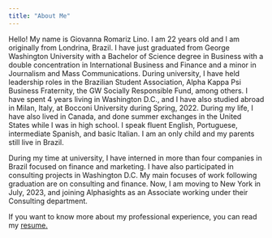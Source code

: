 ```yaml
---
title: "About Me"
---
```


Hello! My name is Giovanna Romariz Lino. I am 22 years old and I am originally from Londrina, Brazil. I have just graduated from George Washington University with a Bachelor of Science degree in Business with a double concentration in International Business and Finance and a minor in Journalism and Mass Communications. During university, I have held leadership roles in the Brazilian Student Association, Alpha Kappa Psi Business Fraternity, the GW Socially Responsible Fund, among others. I have spent 4 years living in Washington D.C., and I have also studied abroad in Milan, Italy, at Bocconi University during Spring, 2022. During my life, I have also lived in Canada, and done summer exchanges in the United States while I was in high school. I speak fluent English, Portuguese, intermediate Spanish, and basic Italian. I am an only child and my parents still live in Brazil.

During my time at university, I have interned in more than four companies in Brazil focused on finance and marketing. I have also participated in consulting projects in Washington D.C. My main focuses of work following graduation are on consulting and finance. Now, I am moving to New York in July, 2023, and joining Alphasights as an Associate working under their Consulting department.

If you want to know more about my professional experience, you can read my [resume.](https://docs.google.com/document/d/1cv7g5l-lgJfpHSnO49QV12rrD57OgwzQ/edit?usp=sharing&ouid=116938803250525408172&rtpof=true&sd=true)
